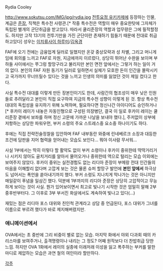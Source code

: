 Rydia Cooley

http://www.sokutsu.com/IMG/jpg/rydia.jpg
[[전투요정 유키카제]]에 등장하는 인물, 계급은 [[준장]], 직책은 특수전 사령관.[* 작중 특수전은 역할이 매우 중요한탓에 그자체가 독립된 별개의 군단취급을 받고있다. 따라서 쿨리준장의 역할과 업무량은 그에 필적할정도. 하지만 고작 13기의 전투기만을 가진 군단이란 존재하기 힘들기 때문에 전대로 취급하고있다] 성우는 [[이치류사이 하루미]]/[[김옥경]]

FAF에 오기 전에는 금융업계 딜러로 일했지만 온갖 중상모략과 성 차별, 그리고 머니게임에 회의를 느끼고 FAF로 자원, 지금에까지 이르렀다, 상당히 뛰어난 수완을 보이며 부하들 사이에서는 쭈그렁 할망구라고 불리지만 본인 면전 앞에서는 그렇거 하는 일이 거의 없다.
본인의 FAF 자원 동기가 딜러로 일하면서 실체가 모호한 돈이 인간을 몰락시키고 국가까지 무너뜨릴수 있다는 것을 느끼고 인생의 의미를 잃었던 것이 제일 컸다고 한다.

사실 특수전 대대를 이렇게 만든 장본인이기도 한데, 사람간의 협조성이 매우 낮은 인원들로 추려달라고 본인이 직접 요구하여 지금의 특수전 성향이 이렇게 된 것. 항상 특수전 대대의 독립성을 유지하기 위해 노력하며, 필요하다면 정신나간 아이디어도 승인하거나[* 후카이 레이가 내놓은 자동인형으로 구성된 의장병단, 결국 이 일로 후카이 레이는 쿨리준장 곁에서 보좌를 하며 정신 고문에 가까운 나날을 보내야 했다.], 주저없이 상부에 저항하는 상당한 파워우먼, 부커 소령의 주요 스트레스중 요소중 하나이기도 하다.

후에는 직접 전략전술정찰을 입안하며 FAF 내부동란 와중에 린네베르크 소장과 대등한 조건에 담판을 지어 협력을 얻어내는 모습도 보인다... 뭐야 이사람 무서워...

사실 1부에서는 딱히 이렇다 할 활약도 없이 부커 소령이나 후카이 중위한테 딱딱거리거나 시키지 않아도 골치거리를 알아서 물어오거나 중위한테 역으로 털리는 모습 이외에는 보여주지 않았다. 후카이 중위는 실전경험도 없는 리디아 준장이 부메랑 전대 인간들의 마음을 이해할리 없다며 고깝게 보는 것은 물론 슈퍼 할망구 발언에 '''본인 앞에서''' 하극상도 넘어서는 폭언을 쏟아내기까지 했다. 부커 소령도 지나치게 막나가는 것은 아니지만 매일같이 푸념을 일삼긴 했다. 덕분에 1부까지의 리디아 준장은 상당히 고압적이고 무능하게 보이는 것이 사실. 뭔가 있어보이면서 최고로 빛나기 시작한 것은 엄밀히 말해 2부 중후반부터다. 그 이후로 3부 부서진 화살에서도 계속하여 빛나고 있다(...)

재밌는 점은 리디아 포스 대위와 친인척 관계라고 상담 중 언급된다, 포스 대위가 그녀를 이름으로 부르려 했다가 바로 제지해버렸지만.

=== 애니메이션에서 ===

OVA에서는 초 중반에 그리 비중이 별로 없는 모습. 마지막 화에서 야외 다과회 때의 카리스마를 보여주거나, 출격명령이나 내리는 그 정도? 어째 원작보다 더 찬밥취급 당한 느낌. 하지만 OVA 1화에서 레이의 실종에 이래저래 이성을 잃고 폭주하는 부커를 말한마디로 제압하는 모습은 과연 철의 여인이라 할만하다.

[[각주]]
